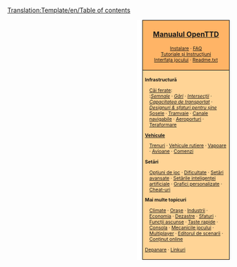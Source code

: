 <noinclude>[[Translation:Template/en/Table of contents]]</noinclude><noinclude></noinclude>
<div style="float:right; padding-left:12px; background:#ffffff;">
<div style="border:1px solid #000000; background:#ffb466; padding:5px; -moz-border-radius-topleft:5px; -moz-border-radius-topright:5px; font-size: 12pt;">
<center><strong><font size="3">[[ro/Manual/Main Page|Manualul OpenTTD]]</font></strong></center>
<div style="font-size: 8pt; text-align: center;">
[[ro/Manual/Instalare|Instalare]] &middot; 
[[ro/FAQ|FAQ]]<br />
[[ro/Tutorial|Tutoriale și Instrucțiuni]]<br />
[[ro/Interfața jocului|Interfața jocului]] &middot; 
[[ro/Readme.txt|Readme.txt]]
</div>
</div>
<div style="border:1px solid black; border-top-width: 0px; background:#ffd496; padding:5px; -moz-border-radius-bottomleft:5px; -moz-border-radius-bottomright:8px; font-size: 8pt;">

<div style="width: 186px">
'''Infrastructură'''
<div style="margin-left:10px;">
[[ro/Manual/Construcția de căi ferate|Căi ferate]]: <br />
:''[[ro/Manual/Semnale|Semnale]]'' &middot; ''[[ro/Manual/Gări|Gări]]'' &middot; ''[[ro/Intersecție|Intersecții]]'' &middot; ''[[ro/Designuri de șine|Capacitatea de transportat]]'' &middot; ''[[ro/Designuri de șine|Designuri & sfaturi pentru șine]]''
[[ro/Construcția șoselelor|Șosele]] &middot; [[ro/Tramvaie|Tramvaie]] &middot; [[ro/Construcția canalelor navigabile|Canale navigabile]] &middot; [[ro/Construcția aeroporturilor|Aeroporturi]] &middot; [[ro/Teraformare|Teraformare]]
</div>
</div>

<div style="width: 186px">
'''[[ro/Manual/Vehicule|Vehicule]]'''
<div style="margin-left:10px;">
[[ro/Trenuri|Trenuri]] &middot; [[ro/Vehicule rutiere|Vehicule rutiere]] &middot; [[ro/Vapoare|Vapoare]] &middot;
[[ro/Avioane|Avioane]] &middot; [[ro/Comenzi|Comenzi]]
</div>
</div>

<div style="width: 186px">
'''Setări'''
<div style="margin-left:10px;">
[[ro/Fereastra opțiunilor de joc|Opțiuni de joc]] &middot; [[ro/Dificultate|Dificultate]] &middot; [[ro/Setări avansate|Setări avansate]] &middot; [[ro/Setările inteligenței artificiale|Setările inteligenței artificiale]] &middot;
[[ro/NewGRF|Grafici personalizate]] &middot; [[ro/Cheat-uri|Cheat-uri]]
</div>
</div>

<div style="width: 186px">
'''Mai multe topicuri'''<br />
<div style="margin-left:10px;">
[[ro/Climate|Climate]] &middot; [[ro/Orașe|Orașe]] &middot; [[ro/Industrii|Industrii]] &middot; [[ro/Economia|Economia]] &middot;
[[ro/Dezastre|Dezastre]] &middot; [[ro/Sfaturi|Sfaturi]] &middot;
[[ro/Funcții ascunse|Funcții ascunse]] &middot; [[ro/Taste rapide|Taste rapide]] &middot;
[[ro/Consola|Consola]] &middot; [[ro/Mecanicile jocului|Mecanicile jocului]] &middot;
[[ro/Multiplayer|Multiplayer]] &middot; [[ro/Manual/Editorul de scenarii|Editorul de scenarii]] &middot;
[[ro/Conținut online|Conținut online]]
</div>
</div>

[[ro/Depanare|Depanare]] &middot; [[ro/Linkuri|Linkuri]]
</div>
</div>
<includeonly>[[Category:en/Manual/Base Set/Manual|{{PAGENAME}}]]</includeonly>